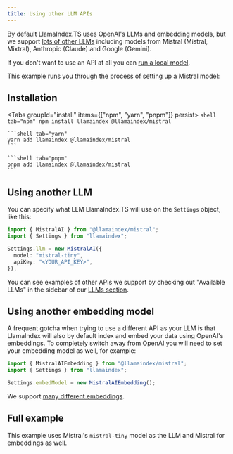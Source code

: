 ```yaml
---
title: Using other LLM APIs
---
```



By default LlamaIndex.TS uses OpenAI's LLMs and embedding models, but we support [lots of other LLMs](../modules/llms) including models from Mistral (Mistral, Mixtral), Anthropic (Claude) and Google (Gemini).

If you don't want to use an API at all you can [run a local model](./local_llm).

This example runs you through the process of setting up a Mistral model:


## Installation


<Tabs groupId="install" items={["npm", "yarn", "pnpm"]} persist>
	```shell tab="npm"
	npm install llamaindex @llamaindex/mistral
	```

	```shell tab="yarn"
	yarn add llamaindex @llamaindex/mistral
	```

	```shell tab="pnpm"
	pnpm add llamaindex @llamaindex/mistral
	```
</Tabs>

## Using another LLM

You can specify what LLM LlamaIndex.TS will use on the `Settings` object, like this:

```typescript
import { MistralAI } from "@llamaindex/mistral";
import { Settings } from "llamaindex";

Settings.llm = new MistralAI({
  model: "mistral-tiny",
  apiKey: "<YOUR_API_KEY>",
});
```

You can see examples of other APIs we support by checking out "Available LLMs" in the sidebar of our [LLMs section](../modules/llms).

## Using another embedding model

A frequent gotcha when trying to use a different API as your LLM is that LlamaIndex will also by default index and embed your data using OpenAI's embeddings. To completely switch away from OpenAI you will need to set your embedding model as well, for example:

```typescript
import { MistralAIEmbedding } from "@llamaindex/mistral";
import { Settings } from "llamaindex";

Settings.embedModel = new MistralAIEmbedding();
```

We support [many different embeddings](../modules/embeddings).

## Full example

This example uses Mistral's `mistral-tiny` model as the LLM and Mistral for embeddings as well.

<DynamicCodeBlock lang="ts" code={CodeSource} />
